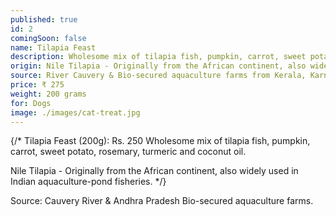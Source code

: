 ---
published: true
id: 2
comingSoon: false
name: Tilapia Feast
description: Wholesome mix of tilapia fish, pumpkin, carrot, sweet potato, rosemary, turmeric and coconut oil.
origin: Nile Tilapia - Originally from the African continent, also widely used in Indian aquaculture-pond fisheries. 
source: River Cauvery & Bio-secured aquaculture farms from Kerala, Karnataka and Andhra Pradesh.
price: ₹ 275
weight: 200 grams
for: Dogs
image: ./images/cat-treat.jpg
---

{/* Tilapia Feast (200g): Rs. 250
Wholesome mix of tilapia fish, pumpkin, carrot, sweet potato, rosemary, turmeric and coconut oil.

Nile Tilapia - Originally from the African continent, also widely used in Indian aquaculture-pond fisheries.  */}

Source: Cauvery River & Andhra Pradesh Bio-secured aquaculture farms. 